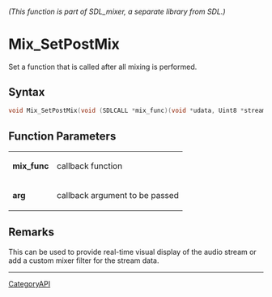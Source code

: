 ====== (This function is part of SDL_mixer, a separate library from SDL.) ======
= Mix_SetPostMix =

Set a function that is called after all mixing is performed.

== Syntax ==

<syntaxhighlight lang='c'>
void Mix_SetPostMix(void (SDLCALL *mix_func)(void *udata, Uint8 *stream, int len), void *arg);
</syntaxhighlight>

== Function Parameters ==

{|
|'''mix_func'''
|callback function
|-
|'''arg'''
|callback argument to be passed
|}

== Remarks ==

This can be used to provide real-time visual display of the audio stream or
add a custom mixer filter for the stream data.

----
[[CategoryAPI]]


